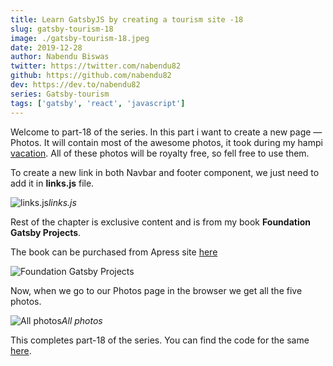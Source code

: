 ```yaml
---
title: Learn GatsbyJS by creating a tourism site -18
slug: gatsby-tourism-18
image: ./gatsby-tourism-18.jpeg
date: 2019-12-28
author: Nabendu Biswas
twitter: https://twitter.com/nabendu82
github: https://github.com/nabendu82
dev: https://dev.to/nabendu82
series: Gatsby-tourism
tags: ['gatsby', 'react', 'javascript']
---
```


Welcome to part-18 of the series. In this part i want to create a new page — Photos. It will contain most of the awesome photos, it took during my hampi [vacation](https://medium.com/@nabendu82/my-hampi-vacation-day1-b0a2b7e26cbf). All of these photos will be royalty free, so fell free to use them.

To create a new link in both Navbar and footer component, we just need to add it in **links.js** file.

![links.js](https://ik.imagekit.io/thewebdev/GatsbyTourism/18/1_q54RqNX4X.png)*links.js*

Rest of the chapter is exclusive content and is from my book **Foundation Gatsby Projects**.

The book can be purchased from Apress site <a href="https://www.apress.com/in/book/9781484265574" target="_blank" rel="noopener noreferrer">here</a>




<div className={styles.image__small}>

![Foundation Gatsby Projects](https://res.cloudinary.com/dxkxvfo2o/image/upload/v1609570264/Foundation_Gatsby_zilffx.jpg)

</div>

Now, when we go to our Photos page in the browser we get all the five photos.

![All photos](https://ik.imagekit.io/thewebdev/GatsbyTourism/18/17_XqRPNy5GW.png)*All photos*

This completes part-18 of the series. You can find the code for the same [here](https://github.com/nabendu82/gatsbyTourism).

